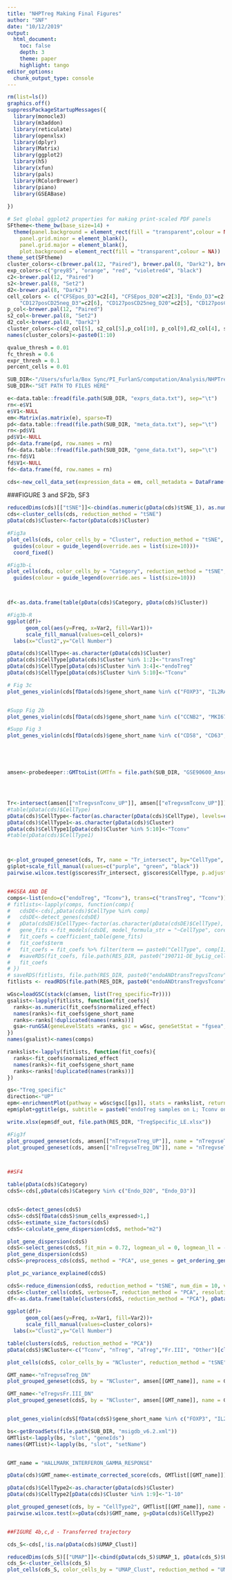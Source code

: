 ```yaml
---
title: "NHPTreg Making Final Figures"
author: "SNF"
date: "10/12/2019"
output:
  html_document:
    toc: false 
    depth: 3 
    theme: paper 
    highlight: tango
editor_options: 
  chunk_output_type: console
---
```



```r
rm(list=ls())
graphics.off()
suppressPackageStartupMessages({
  library(monocle3)
  library(m3addon)
  library(reticulate)
  library(openxlsx)  
  library(dplyr)
  library(Matrix)
  library(ggplot2)
  library(h5)
  library(xfun)
  library(pals)
  library(RColorBrewer)
  library(piano)
  library(GSEABase)
  
})

# Set global ggplot2 properties for making print-scaled PDF panels
SFtheme<-theme_bw(base_size=14) + 
  theme(panel.background = element_rect(fill = "transparent",colour = NA), # or theme_blank()
    panel.grid.minor = element_blank(), 
    panel.grid.major = element_blank(),
    plot.background = element_rect(fill = "transparent",colour = NA))
theme_set(SFtheme)
cluster_colors<-c(brewer.pal(12, "Paired"), brewer.pal(8, "Dark2"), brewer.pal(8, "Accent"))
exp_colors<-c("grey85", "orange", "red", "violetred4", "black")
c2<-brewer.pal(12, "Paired")
s2<-brewer.pal(8, "Set2")
d2<-brewer.pal(8, "Dark2")
cell_colors <- c("CFSEpos_D3"=c2[4], "CFSEpos_D20"=c2[3], "Endo_D3"=c2[2], "Endo_D20"=c2[1],
    "CD127posCD25neg_D3"=c2[6], "CD127posCD25neg_D20"=c2[5], "CD127posCD25pos_D3"=c2[8], "CD127posCD25pos_D20"=c2[7])
p_col<-brewer.pal(12, "Paired")
s2_col<-brewer.pal(8, "Set2")
d2_col<-brewer.pal(8, "Dark2")
cluster_colors<-c(d2_col[5], s2_col[5],p_col[10], p_col[9],d2_col[4], s2_col[4],s2_col[8], d2_col[8], d2_col[2], d2_col[6])
names(cluster_colors)<-paste0(1:10)

qvalue_thresh = 0.01
fc_thresh = 0.6
expr_thresh = 0.1
percent_cells = 0.01

SUB_DIR<-"/Users/sfurla/Box Sync/PI_FurlanS/computation/Analysis/NHPTreg_mm/submission"
SUB_DIR<-"SET PATH TO FILES HERE"

e<-data.table::fread(file.path(SUB_DIR, "exprs_data.txt"), sep="\t")
rn<-e$V1
e$V1<-NULL
em<-Matrix(as.matrix(e), sparse=T)
pd<-data.table::fread(file.path(SUB_DIR, "meta_data.txt"), sep="\t")
rn<-pd$V1
pd$V1<-NULL
pd<-data.frame(pd, row.names = rn)
fd<-data.table::fread(file.path(SUB_DIR, "gene_data.txt"), sep="\t")
rn<-fd$V1
fd$V1<-NULL
fd<-data.frame(fd, row.names = rn)

cds<-new_cell_data_set(expression_data = em, cell_metadata = DataFrame(pd), gene_metadata = DataFrame(as.data.frame(fd)))

```


###FIGURE 3 and SF2b, SF3
```r

reducedDims(cds)[["tSNE"]]<-cbind(as.numeric(pData(cds)$tSNE_1), as.numeric(pData(cds)$tSNE_2))
cds<-cluster_cells(cds, reduction_method = "tSNE")
pData(cds)$Cluster<-factor(pData(cds)$Cluster)

#Fig3a
plot_cells(cds, color_cells_by = "Cluster", reduction_method = "tSNE",  cluster_reduction_method = "tSNE", label_cell_groups = F)+scale_color_manual(values=cluster_colors)+
  guides(colour = guide_legend(override.aes = list(size=10)))+
  coord_fixed()

#Fig3b-L
plot_cells(cds, color_cells_by = "Category", reduction_method = "tSNE",  cluster_reduction_method = "tSNE", label_cell_groups = F, cell_size = 0.3)+scale_color_manual(values=cell_colors)+coord_fixed()+
  guides(colour = guide_legend(override.aes = list(size=10)))



df<-as.data.frame(table(pData(cds)$Category, pData(cds)$Cluster))

#Fig3b-R
ggplot(df)+
      geom_col(aes(y=Freq, x=Var2, fill=Var1))+
      scale_fill_manual(values=cell_colors)+
  labs(x="Clust2",y="Cell Number")

pData(cds)$CellType<-as.character(pData(cds)$Cluster)
pData(cds)$CellType[pData(cds)$Cluster %in% 1:2]<-"transTreg"
pData(cds)$CellType[pData(cds)$Cluster %in% 3:4]<-"endoTreg"
pData(cds)$CellType[pData(cds)$Cluster %in% 5:10]<-"Tconv"

# Fig 3c
plot_genes_violin(cds[fData(cds)$gene_short_name %in% c("FOXP3", "IL2RA", "IL7R", "SELL"),], grouping = "Cluster", color_by = "Cluster")+scale_fill_manual(values=cluster_colors)+theme(axis.text.y = element_text(size=9))


#Supp Fig 2b
plot_genes_violin(cds[fData(cds)$gene_short_name %in% c("CCNB2", "MKI67"),], grouping = "Cluster", color_by = "Cluster")+scale_fill_manual(values=cluster_colors)

#Supp Fig 3
plot_genes_violin(cds[fData(cds)$gene_short_name %in% c("CD58", "CD63", "LGALS3", "S100A4"),], grouping = "Cluster", color_by = "Cluster")+scale_fill_manual(values=cluster_colors)





amsen<-probedeeper::GMTtoList(GMTfn = file.path(SUB_DIR, "GSE90600_Amsen_Tregs.GMT"))




Tr<-intersect(amsen[["nTregvsnTconv_UP"]], amsen[["eTregvsmTconv_UP"]])
#table(pData(cds)$CellType)
pData(cds)$CellType<-factor(as.character(pData(cds)$CellType), levels=c("endoTreg","transTreg","Tconv"))
pData(cds)$CellType1<-as.character(pData(cds)$Cluster)
pData(cds)$CellType1[pData(cds)$Cluster %in% 5:10]<-"Tconv"
#table(pData(cds)$CellType1)



g<-plot_grouped_geneset(cds, Tr, name = "Tr_intersect", by="CellType", method = "totals", jitter=F, return_values = T, box_width=0.1)
g$plot+scale_fill_manual(values=c("purple", "green", "black"))
pairwise.wilcox.test(g$scores$Tr_intersect, g$scores$CellType, p.adjust.method = "BH")


##GSEA AND DE
comps<-list(endo=c("endoTreg", "Tconv"), trans=c("transTreg", "Tconv"))
# fitlists<-lapply(comps, function(comp){
#   cdsDE<-cds[,pData(cds)$CellType %in% comp]
#   cdsDE<-detect_genes(cdsDE)
#   pData(cdsDE)$CellType<-factor(as.character(pData(cdsDE)$CellType), levels=c(comp[2], comp[1]))
#   gene_fits <-fit_models(cdsDE, model_formula_str = "~CellType", cores = 1)
#   fit_coefs = coefficient_table(gene_fits)
#   fit_coefs$term
#   fit_coefs = fit_coefs %>% filter(term == paste0("CellType", comp[1])) %>% arrange(-normalized_effect)
#   #saveRDS(fit_coefs, file.path(RES_DIR, paste0("190711-DE_byLig_cell50_", name, ".RDS")))
#   fit_coefs
# })
# saveRDS(fitlists, file.path(RES_DIR, paste0("endoANDtransTregvsTconv", ".RDS")))
fitlists <- readRDS(file.path(RES_DIR, paste0("endoANDtransTregvsTconv", ".RDS")))

wGsc=loadGSC(stack(c(amsen, list(Treg_specific=Tr))))
gsalist<-lapply(fitlists, function(fit_coefs){
  ranks<-as.numeric(fit_coefs$normalized_effect)
  names(ranks)<-fit_coefs$gene_short_name
  ranks<-ranks[!duplicated(names(ranks))]
  gsa<-runGSA(geneLevelStats =ranks, gsc = wGsc, geneSetStat = "fgsea", verbose = T)
})
names(gsalist)<-names(comps)

rankslist<-lapply(fitlists, function(fit_coefs){
  ranks<-fit_coefs$normalized_effect
  names(ranks)<-fit_coefs$gene_short_name
  ranks<-ranks[!duplicated(names(ranks))]
})

gs<-"Treg_specific"
direction<-"UP"
epm<-enrichmentPlot(pathway = wGsc$gsc[[gs]], stats = rankslist, return_data = T)
epm$plot+ggtitle(gs, subtitle = paste0("endoTreg samples on L; Tconv on R\n", returnFDR(gsalist, gs)))+scale_color_manual(values=c("purple", "green"))

write.xlsx(epm$df_out, file.path(RES_DIR, "TregSpecific_LE.xlsx"))

#Fig3f
plot_grouped_geneset(cds, amsen[["nTregvseTreg_UP"]], name = "nTregvseTreg_UP", by="Clust2", facet = "CellType", method = "totals", jitter = F)+scale_fill_manual(values=cluster_colors)
plot_grouped_geneset(cds, amsen[["nTregvseTreg_DN"]], name = "nTregvseTreg_DN", by="Clust2", facet = "CellType", method = "totals", jitter = F)+scale_fill_manual(values=cluster_colors)



##SF4

table(pData(cds)$Category)
cdsS<-cds[,pData(cds)$Category %in% c("Endo_D20", "Endo_D3")]


cdsS<-detect_genes(cdsS)
cdsS<-cdsS[fData(cdsS)$num_cells_expressed>1,]
cdsS<-estimate_size_factors(cdsS)
cdsS<-calculate_gene_dispersion(cdsS, method="m2")

plot_gene_dispersion(cdsS)
cdsS<-select_genes(cdsS, fit_min = 0.72, logmean_ul = 0, logmean_ll = -4.6)
plot_gene_dispersion(cdsS)
cdsS<-preprocess_cds(cdsS, method = "PCA", use_genes = get_ordering_genes(cdsS, gene_column = "gene_id"))

plot_pc_variance_explained(cdsS)

cdsS<-reduce_dimension(cdsS, reduction_method = "tSNE", num_dim = 10, verbose=T)
cdsS<-cluster_cells(cdsS, verbose=T, reduction_method = "PCA", resolution = 9.2e-3, k = 20, louvain_iter = 1,)
df<-as.data.frame(table(clusters(cdsS, reduction_method = "PCA"), pData(cdsS)$Cluster))
    
ggplot(df)+
      geom_col(aes(y=Freq, x=Var1, fill=Var2))+
      scale_fill_manual(values=cluster_colors)+
  labs(x="Clust2",y="Cell Number")

table(clusters(cdsS, reduction_method = "PCA"))
pData(cdsS)$NCluster<-c("Tconv", "nTreg", "aTreg","Fr.III", "Other")[clusters(cdsS, reduction_method = "PCA")]

plot_cells(cdsS, color_cells_by = "NCluster", reduction_method = "tSNE", cluster_reduction_method = "PCA", label_cell_groups = F, cell_size = 0.7)

GMT_name<-"nTregvseTreg_DN"
plot_grouped_geneset(cdsS, by = "NCluster", amsen[[GMT_name]], name = GMT_name, jitter = F)

GMT_name<-"eTregvsFr.III_DN"
plot_grouped_geneset(cdsS, by = "NCluster", amsen[[GMT_name]], name = GMT_name, jitter = F)


plot_genes_violin(cdsS[fData(cdsS)$gene_short_name %in% c("FOXP3", "IL2RA",  "IL7R",  "ISG15", "MX1")], grouping = "NCluster", color_by = "NCluster")+theme(axis.text.y = element_text(size=9))

bs<-getBroadSets(file.path(SUB_DIR, "msigdb_v6.2.xml"))
GMTlist<-lapply(bs, "slot", "geneIds")
names(GMTlist)<-lapply(bs, "slot", "setName")


GMT_name = "HALLMARK_INTERFERON_GAMMA_RESPONSE" 

pData(cds)$GMT_name<-estimate_corrected_score(cds, GMTlist[[GMT_name]])

pData(cds)$CellType2<-as.character(pData(cds)$Cluster)
pData(cds)$CellType2[pData(cds)$Cluster %in% 1:9]<-"1-10"

plot_grouped_geneset(cds, by = "CellType2", GMTlist[[GMT_name]], name = GMT_name, jitter = F)+scale_fill_manual(values=c('1-10'="white", cluster_colors[10]))
pairwise.wilcox.test(x=pData(cds)$GMT_name, g=pData(cds)$CellType2)


##FIGURE 4b,c,d - Transferred trajectory

cds_S<-cds[,!is.na(pData(cds)$UMAP_Clust)]

reducedDims(cds_S)[["UMAP"]]<-cbind(pData(cds_S)$UMAP_1, pData(cds_S)$UMAP_2)
cds_S<-cluster_cells(cds_S)
plot_cells(cds_S, color_cells_by = "UMAP_Clust", reduction_method = "UMAP",  label_cell_groups = F, cell_size = 0.7)
```